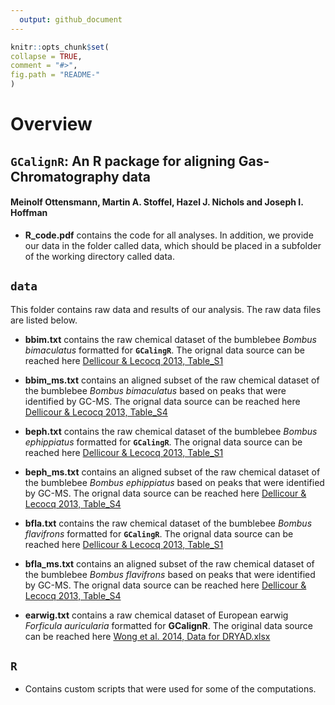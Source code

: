 ```yaml
---
  output: github_document
---
```

  
  ```r
knitr::opts_chunk$set(
  collapse = TRUE,
  comment = "#>",
  fig.path = "README-"
)
```

# Overview 
## `GCalignR`: An R package for aligning Gas-Chromatography data
#### Meinolf Ottensmann, Martin A. Stoffel, Hazel J. Nichols and Joseph I. Hoffman 

* **R_code.pdf** contains the code for all analyses. In addition, we provide our data in the folder called data, which should be placed in a subfolder of the working directory called data.

## **`data`**
This folder contains raw data and results of our analysis. The raw data files are listed below.

+ **bbim.txt** contains the raw chemical dataset of the bumblebee *Bombus bimaculatus* formatted for **`GCalingR`**. The orignal data source can be reached here [Dellicour & Lecocq 2013, Table_S1]( http://onlinelibrary.wiley.com/store/10.1002/jssc.201300388/asset/supinfo/jssc3437-sup-0001-TableS1.zip?v=1&s=57d5d58273d1d4207e70c72cecd5bba4b1fe95a1)

+ **bbim_ms.txt** contains an aligned subset of the raw chemical dataset of the bumblebee *Bombus bimaculatus* based on peaks that were identified by GC-MS. The orignal data source can be reached here [Dellicour & Lecocq 2013, Table_S4]( http://onlinelibrary.wiley.com/store/10.1002/jssc.201300388/asset/supinfo/jssc3437-sup-0001-TableS1.zip?v=1&s=57d5d58273d1d4207e70c72cecd5bba4b1fe95a1)

+ **beph.txt** contains the raw chemical dataset of the bumblebee *Bombus ephippiatus* formatted for **`GCalingR`**. The orignal data source can be reached here [Dellicour & Lecocq 2013, Table_S1]( http://onlinelibrary.wiley.com/store/10.1002/jssc.201300388/asset/supinfo/jssc3437-sup-0001-TableS1.zip?v=1&s=57d5d58273d1d4207e70c72cecd5bba4b1fe95a1)

+ **beph_ms.txt** contains an aligned subset of the raw chemical dataset of the bumblebee *Bombus ephippiatus* based on peaks that were identified by GC-MS. The orignal data source can be reached here [Dellicour & Lecocq 2013, Table_S4]( http://onlinelibrary.wiley.com/store/10.1002/jssc.201300388/asset/supinfo/jssc3437-sup-0001-TableS1.zip?v=1&s=57d5d58273d1d4207e70c72cecd5bba4b1fe95a1)

+ **bfla.txt** contains the raw chemical dataset of the bumblebee *Bombus flavifrons* formatted for **`GCalingR`**. The orignal data source can be reached here [Dellicour & Lecocq 2013, Table_S1]( http://onlinelibrary.wiley.com/store/10.1002/jssc.201300388/asset/supinfo/jssc3437-sup-0001-TableS1.zip?v=1&s=57d5d58273d1d4207e70c72cecd5bba4b1fe95a1)


+ **bfla_ms.txt** contains an aligned subset of the raw chemical dataset of the bumblebee *Bombus flavifrons* based on peaks that were identified by GC-MS. The orignal data source can be reached here [Dellicour & Lecocq 2013, Table_S4]( http://onlinelibrary.wiley.com/store/10.1002/jssc.201300388/asset/supinfo/jssc3437-sup-0001-TableS1.zip?v=1&s=57d5d58273d1d4207e70c72cecd5bba4b1fe95a1)

+ **earwig.txt** contains a raw chemical dataset of European earwig *Forficula auricularia* formatted for **GCalignR**. The original data source can be reached here [Wong et al. 2014,  	Data for DRYAD.xlsx](https://datadryad.org/resource/doi:10.5061/dryad.73180)

## **`R`**
+ Contains custom scripts that were used for some of the computations.